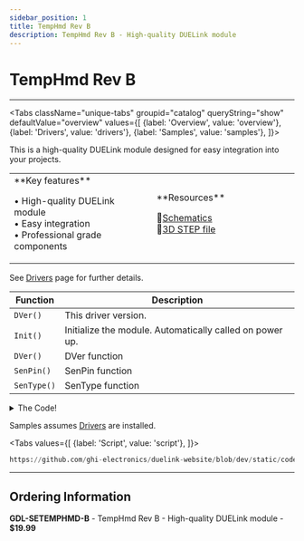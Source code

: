 ```yaml
---
sidebar_position: 1
title: TempHmd Rev B
description: TempHmd Rev B - High-quality DUELink module
---
```



# TempHmd Rev B

<ProductImageSelector 
  partNumber="setemphmd-b"
  productName="TempHmd Rev B"
/>

---

<Tabs className="unique-tabs" groupid="catalog" queryString="show" defaultValue="overview"
  values={[
    {label: 'Overview', value: 'overview'},
    {label: 'Drivers', value: 'drivers'},
    {label: 'Samples', value: 'samples'},
  ]}>

<TabItem value="overview">

This is a high-quality DUELink module designed for easy integration into your projects.

<table><td width='50%'>
**Key features**

• High-quality DUELink module<br/>
• Easy integration<br/>
• Professional grade components<br/>

</td><td width='50%'>
**Resources**
 
📄[Schematics](/sch/setemphmd-b.pdf)<br/>
🔩[3D STEP file](/3d/setemphmd-b.step)<br/>

</td></table>

</TabItem>

<TabItem value="drivers">

See [Drivers](../../engine/drivers) page for further details.

| Function | Description |
| --- | --- |
| `DVer()` | This driver version. |
| `Init()` | Initialize the module. Automatically called on power up. |
| `DVer()` | DVer function |
| `SenPin()` | SenPin function |
| `SenType()` | SenType function |

<details>
  <summary>The Code!</summary>

```py reference title="TempHmd Rev B Driver"
https://github.com/ghi-electronics/duelink-website/blob/dev/static/code/drivers/sensor/temphmd.due
```

</details>

</TabItem>

<TabItem value="samples">

Samples assumes [Drivers](../../engine/drivers) are installed.

<Tabs
  values={[
    {label: 'Script', value: 'script'},
  ]}>

<TabItem value="script">

```py reference title="Script Sample"
https://github.com/ghi-electronics/duelink-website/blob/dev/static/code/samples/script/sensor/temphmd.txt
```
</TabItem>

</Tabs>

</TabItem>

</Tabs>

---

## Ordering Information

**GDL-SETEMPHMD-B** - TempHmd Rev B - High-quality DUELink module - **$19.99**
